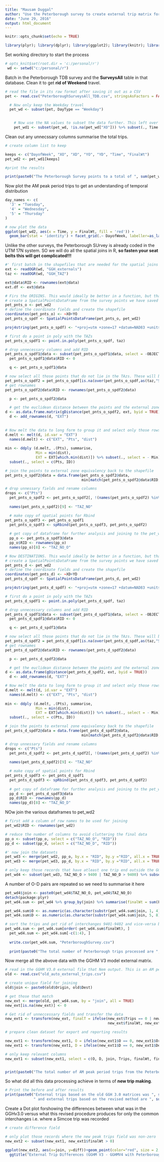 ```yaml
---
title: "Mausam Duggal"
author: "Use the Peterborough survey to create external trip matrix for GGHM 4.0"
date: "June 29, 2016"
output: html_document
---
```


```r
knitr::opts_chunk$set(echo = TRUE)
```

```r
library(plyr); library(dplyr); library(ggplot2); library(knitr); library(rgeos); library(ggmap); library(rgdal); library(sp); library(png); library(spatialEco); library(maptools); library(reshape2)
```

Set working directory to start the process
```r
# opts_knit$set(root.dir = 'c:/personal/r')
 wd <- setwd("c:/personal/r")
```

Batch in the Peterborough TDB survey and the **SurveysAll** table in that database. Clean it to get **rid of Weekend** travel. 

```r

# read the file in its raw format after saving it out as a CSV
pet <- read.csv("PeterboroughSurveysAll_TDB.csv", stringsAsFactors = FALSE)

  # Now only keep the Weekday travel
  pet_wd <- subset(pet, DayType == "Weekday")
  

    # Now use the NA values to subset the data further. This left over dataframe contains all those records that have at least one trip end outside the GGH area. Further also filter out surveys that took place between 6-9 in the morning.
    pet_wd1 <- subset(pet_wd, !is.na(pet_wd["XO"])) %>% subset(., Time == "a"| Time == "b" | Time == "c")
```

Clean out any unnecssary columns summarise the total trips. 

```r
# create column list to keep

keeps <- c("DayofWeek", "XO", "XD", "YO", "YD", "Time", "FinalWt")
pet_wd2 <- pet_wd1[keeps]

#print the results

print(paste0("The Peterborough Survey points to a total of ", sum(pet_wd2$FinalWt), " external trips, in the morning peak period"))

```

Now plot the AM peak period trips to get an understanding of temporal distribution

```r

day_names <- c(
  '3' = "Tuesday",
  '4' = "Wednesday",
  '5' = "Thursday"
)

# now plot the data
ggplot(pet_wd2, aes(x = Time, y = FinalWt, fill = 'red')) +
  geom_bar(stat = 'identity') + facet_grid(.~ DayofWeek, labeller=as_labeller(day_names)) + scale_x_discrete(labels = c("600-700", "700-800", "800-900"))

```

Unlike the other surveys, the Peterborough SUrvey is already coded in the UTM 17N system. SO we will do all the spatial joins in R, **so fasten your seat belts this will get complicated!!!**

```r

#' first batch in the shapefiles that are needed for the spatial joins
ext <- readOGR(wd, "GGH_externals")
taz <- readOGR(wd, "GGH_TAZ")

ext@data$RID <- rownames(ext@data)
ext.df <- ext@data

```


```r

# Firs the ORIGINS. This would ideally be better in a function, but that can be done later.
# create a SpatialPointsDataFrame from the survey points we have saved so far
pet_pnts_o <- pet_wd2
# define the coordinate fields and create the shapefile
coordinates(pet_pnts_o) <- ~XO+YO
pet_pnts_o_spdf <- SpatialPointsDataFrame(pet_pnts_o, pet_wd2)

proj4string(pet_pnts_o_spdf) <- "+proj=utm +zone=17 +datum=NAD83 +units=m +no_defs +ellps=GRS80 +towgs84=0,0,0"

# first do a point in poly with the TAZs
pet_pnts_o_spdf1 <- point.in.poly(pet_pnts_o_spdf, taz)

# drop unnecessary columns and add RID
pet_pnts_o_spdf1@data <- subset(pet_pnts_o_spdf1@data, select = -OBJECTID)
  pet_pnts_o_spdf1@data$RID <- 0

  q <- pet_pnts_o_spdf1@data

# now select all those points that do not lie in the TAzs. These will be assigned to the closest external point
pet_pnts_o_spdf2 = pet_pnts_o_spdf[is.na(over(pet_pnts_o_spdf,as(taz,"SpatialPolygons"))),]
# get rownames
pet_pnts_o_spdf2@data$RID <- rownames(pet_pnts_o_spdf2@data)

  p <- pet_pnts_o_spdf2@data

  # get the euclidean distance between the points and the external zones
d <- as.data.frame.matrix(gDistance(pet_pnts_o_spdf2, ext, byid = TRUE))
  d <- add_rownames(d, "EXT")
  
 
# Now melt the data to long form to group it and select only those rows that have the minimum distance
d.melt <- melt(d, id.var = "EXT")  
  names(d.melt) <- c("EXT", "Pts", "dist")
  
min <- ddply (d.melt, .(Pts), summarise,
              Min = min(dist),
              EXT = EXT[which.min(dist)]) %>% subset(., select = - Min) %>% merge(., ext.df, by.x = "EXT", by.y = "RID", all.x = TRUE) %>% 
  subset(., select = c(Pts, ID))

# join the points to external zone equivalency back to the shapefile
pet_pnts_o_spdf2@data = data.frame(pet_pnts_o_spdf2@data, 
                                   min[match(pet_pnts_o_spdf2@data$RID, min$Pts),]) 

# drop unnessary fields and rename columns
drops <- c("Pts")
  pet_pnts_o_spdf2 <- pet_pnts_o_spdf2[, !(names(pet_pnts_o_spdf2) %in% drops)]
  
  names(pet_pnts_o_spdf2)[9] <- "TAZ_NO"

  # make copy of spatial points for Rbind
pet_pnts_o_spdf3 <- pet_pnts_o_spdf1
  pet_pnts_o_spdf3 <- spRbind(pet_pnts_o_spdf3, pet_pnts_o_spdf2)
  
  # get copy of dataframe for further analysis and joining to the pet_wd2 file
  pp_o <- pet_pnts_o_spdf3@data 
  pp_o$RID <- rownames(pp_o)
  names(pp_o)[8] <- "TAZ_NO_O"

```

```r

# Now DESTINATIONS. This would ideally be better in a function, but that can be done later.
# create a SpatialPointsDataFrame from the survey points we have saved so far
pet_pnts_d <- pet_wd2
# define the coordinate fields and create the shapefile
coordinates(pet_pnts_d) <- ~XD+YD
pet_pnts_d_spdf <- SpatialPointsDataFrame(pet_pnts_d, pet_wd2)

proj4string(pet_pnts_d_spdf) <- "+proj=utm +zone=17 +datum=NAD83 +units=m +no_defs +ellps=GRS80 +towgs84=0,0,0"

# first do a point in poly with the TAZs
pet_pnts_d_spdf1 <- point.in.poly(pet_pnts_d_spdf, taz)

# drop unnecessary columns and add RID
pet_pnts_d_spdf1@data <- subset(pet_pnts_d_spdf1@data, select = -OBJECTID)
  pet_pnts_d_spdf1@data$RID <- 0

  q <- pet_pnts_d_spdf1@data

# now select all those points that do not lie in the TAzs. These will be assigned to the closest external point
pet_pnts_d_spdf2 = pet_pnts_d_spdf[is.na(over(pet_pnts_d_spdf,as(taz,"SpatialPolygons"))),]
# get rownames
pet_pnts_d_spdf2@data$RID <- rownames(pet_pnts_d_spdf2@data)

  p <- pet_pnts_d_spdf2@data

  # get the euclidean distance between the points and the external zones
d <- as.data.frame(gDistance(pet_pnts_d_spdf2, ext, byid = TRUE))
  d <- add_rownames(d, "EXT")

# Now melt the data to long form to group it and select only those rows that have the minimum distance
d.melt <- melt(d, id.var = "EXT")  
  names(d.melt) <- c("EXT", "Pts", "dist")
  
min <- ddply (d.melt, .(Pts), summarise,
              Min = min(dist),
              EXT = EXT[which.min(dist)]) %>% subset(., select = - Min) %>% merge(., ext.df, by.x = "EXT", by.y = "RID", all.x = TRUE) %>% 
  subset(., select = c(Pts, ID))

# join the points to external zone equivalency back to the shapefile
pet_pnts_d_spdf2@data = data.frame(pet_pnts_d_spdf2@data, 
                                   min[match(pet_pnts_d_spdf2@data$RID, min$Pts),]) 

# drop unnessary fields and rename columns
drops <- c("Pts")
  pet_pnts_d_spdf2 <- pet_pnts_d_spdf2[, !(names(pet_pnts_d_spdf2) %in% drops)]
  
  names(pet_pnts_d_spdf2)[9] <- "TAZ_NO"

  # make copy of spatial points for Rbind
pet_pnts_d_spdf3 <- pet_pnts_d_spdf1
  pet_pnts_d_spdf3 <- spRbind(pet_pnts_d_spdf3, pet_pnts_d_spdf2)
  
  # get copy of dataframe for further analysis and joining to the pet_wd2 file
  pp_d <- pet_pnts_d_spdf3@data 
  pp_d$RID <- rownames(pp_d)
  names(pp_d)[8] <- "TAZ_NO_D"

```

NOw join the various dataframes to pet_wd2

```r

# first add a column of row names to be used for joining
pet_wd2$RID <- rownames(pet_wd2)

# reduce the number of columns to avoid cluttering the final data
pp_o <- subset(pp_o, select = c("TAZ_NO_O", "RID"))
pp_d <- subset(pp_d, select = c("TAZ_NO_D", "RID"))

#' now join the datasets
pet_wd3 <- merge(pet_wd2, pp_o, by.x = "RID", by.y ="RID", all.x = TRUE)
pet_wd3 <- merge(pet_wd3, pp_d, by.x = "RID", by.y ="RID", all.x = TRUE)

# only keep those records that have atleast one trip end outside the GGH and those that do not have the same origin and desitnation zone. This can happen because the surveys cover an area beyond the GGH area in the east.
pet_wd4 <- subset(pet_wd3, TAZ_NO_O > 9400 | TAZ_NO_D > 9400) %>% subset(., TAZ_NO_O != TAZ_NO_D )

```

A number of O-D pairs are repeated so we need to summarise it here

```r
pet_wd4$join <- paste0(pet_wd4$TAZ_NO_O, pet_wd4$TAZ_NO_D)
detach(package:plyr)
pet_wd4.sum <- pet_wd4 %>% group_by(join) %>% summarise(finalWt = sum(FinalWt))

pet_wd4.sum$O <- as.numeric(as.character(substr(pet_wd4.sum$join, 1, 4)))
pet_wd4.sum$D <- as.numeric(as.character(substr(pet_wd4.sum$join, 5, 8)))

# sort the trips and get rid of interchanges 9401-9402 and vice-versa because these trips would not necessarily hit the GGHM network
pet_wd4.sum <- pet_wd4.sum[order(-pet_wd4.sum$finalWt), ]
  pet_wd4.sum <- pet_wd4.sum[-c(1:4), ]
  
  write.csv(pet_wd4.sum, "PeterboroughSurvey.csv")
  
  print(paste0("The total number of Peterborough trips processed are ", sum(pet_wd4.sum$finalWt)))
```

Now merge all the abvove data with the GGHM V3 model external matrix.

```r
# read in the GGHM V3.0 external file that Nem output. This is an AM peak period matrix. S 
old <- read.csv("old_auto_external_trips.csv")

# create unique field for joining
old$join <- paste0(old$Origin, old$Dest)

# get those that match
new_ext <- merge(old, pet_wd4.sum, by = "join", all = TRUE) 
new_ext[is.na(new_ext)] <- 0

# Get rid of unneccessary fields and transfer the data
new_ext1 <- transform(new_ext, finalT = ifelse(new_ext$Trips == 0 | new_ext$Trips < new_ext$finalWt, 
                                               new_ext$finalWt, new_ext$Trips))

# prepare clean dataset for export and reporting results

new_ext1 <- transform(new_ext1, O = ifelse(new_ext1$O == 0, new_ext1$Origin, new_ext1$O))
new_ext1 <- transform(new_ext1, D = ifelse(new_ext1$D == 0, new_ext1$Dest, new_ext1$D))

# only keep relevant columns
new_ext1 <- subset(new_ext1, select = c(O, D, join, Trips, finalWt, finalT)) %>% transform(., diff = new_ext1$Trips-new_ext1$finalT)


print(paste0("The total number of AM peak period trips from the Peterborough O-D Survey are ", sum(new_ext1$finalT)))

```

So what did all this data processing achieve in terms of **new trip making**.
```r

# Print the before and after results
print(paste0("External trips based on the old GGH 3.0 matrices was ", sum(new_ext1$Trips), 
             " and external trips based on the revised method are ", sum(new_ext1$finalT)))

```


Create a Dot plot forshowing the differences between what was in the GGHv3.0 versus what this revised procedure produces for only the common interchanges i.e. where a Simcoe trip was recorded

```r

# create difference field

# only plot those records where the new peak trips field was non-zero
new_ext2 <- subset(new_ext1, new_ext1$finalWt > 0)

ggplot(new_ext2, aes(x=join, y=diff))+geom_point(color="red", size = 2, alpha = 1/2.5)+ theme(text = element_text(size = 10), axis.text.x = element_text(angle=90, vjust =1)) + geom_hline(yintercept = 0, color = "black") +
  ggtitle("External Trip Differences (GGHM V3 - GGHMV4 with Peterborough)")

```




